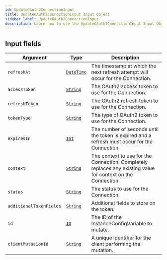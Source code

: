 ```yaml
---
id: UpdateOAuth2ConnectionInput
title: UpdateOAuth2ConnectionInput Input Object
sidebar_label: UpdateOAuth2ConnectionInput
description: Learn how to use the UpdateOAuth2ConnectionInput Input Object for Builder's API.
---
```


## Input fields

| Argument                | Type                                         | Description                                                                                                  |
| ----------------------- | -------------------------------------------- | ------------------------------------------------------------------------------------------------------------ |
| `refreshAt`             | [`DateTime`](/docs/composer/builder/api/schema/scalar/DateTime.mdx) | The timestamp at which the next refresh attempt will occur for the Connection.                               |
| `accessToken`           | [`String`](/docs/composer/builder/api/schema/scalar/String.mdx)     | The OAuth2 access token to use for the Connection.                                                           |
| `refreshToken`          | [`String`](/docs/composer/builder/api/schema/scalar/String.mdx)     | The OAuth2 refresh token to use for the Connection.                                                          |
| `tokenType`             | [`String`](/docs/composer/builder/api/schema/scalar/String.mdx)     | The type of OAuth2 token to use for the Connection.                                                          |
| `expiresIn`             | [`Int`](/docs/composer/builder/api/schema/scalar/Int.mdx)           | The number of seconds until the token is expired and a refresh must occur for the Connection.                |
| `context`               | [`String`](/docs/composer/builder/api/schema/scalar/String.mdx)     | The context to use for the Connection. Completely replaces any existing value for context on the Connection. |
| `status`                | [`String`](/docs/composer/builder/api/schema/scalar/String.mdx)     | The status to use for the Connection.                                                                        |
| `additionalTokenFields` | [`String`](/docs/composer/builder/api/schema/scalar/String.mdx)     | Additional fields to store on the token.                                                                     |
| `id`                    | [`ID`](/docs/composer/builder/api/schema/scalar/ID.mdx)             | The ID of the InstanceConfigVariable to mutate.                                                              |
| `clientMutationId`      | [`String`](/docs/composer/builder/api/schema/scalar/String.mdx)     | A unique identifier for the client performing the mutation.                                                  |
